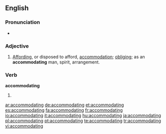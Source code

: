 ==English==
===Pronunciation===
*{{IPA|/əˌkɒməˈdeɪtɪŋ/}}
===Adjective===
{{en-adj}}
# [[affording|Affording]], or disposed to afford, [[accommodation]]; [[obliging]]; as an '''accommodating''' man, spirit, arrangement.

===Verb===
'''accommodating'''

# {{present participle of|[[accommodate]]}}

[[ar:accommodating]]
[[de:accommodating]]
[[et:accommodating]]
[[es:accommodating]]
[[fa:accommodating]]
[[fr:accommodating]]
[[io:accommodating]]
[[it:accommodating]]
[[hu:accommodating]]
[[ja:accommodating]]
[[pl:accommodating]]
[[pt:accommodating]]
[[te:accommodating]]
[[tr:accommodating]]
[[vi:accommodating]]